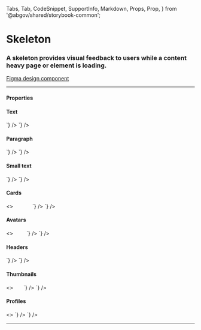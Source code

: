   Tabs,
  Tab,
  CodeSnippet,
  SupportInfo,
  Markdown,
  Props,
  Prop,
} from '@abgov/shared/storybook-common';

<Meta title="Components/Skeleton" />

# Skeleton

### A skeleton provides visual feedback to users while a content heavy page or element is loading.

[Figma design component](https://www.figma.com/file/ylmHeuDMfxnDBnP1VaQYz8/%E2%9D%96-Guidelines-%7C-DIO-DS?node-id=622%3A13702)

---

#### Properties

<Props>
  <Prop
    name="type"
    type="image | text | title | text-small | avatar | header | paragraph | thumbnail | card | profile"
    required="false"
    defaultvalue="1"
    description="Pre-set skeleton shapes to represent your content"
/>

<Prop
  name="size"
  type="string"
  required="false"
  defaultvalue="1"
  description="Size can affect either the height, width or both for different skeleton types."
/>
<Prop
  name="linecount"
  type="number"
  required="false"
  defaultvalue="3"
  description="Used within components that contain multiple lines."
/>

  <Prop
    name="width"
    type="string"
    required="false"
    defaultvalue="1"
    description="Set component width. Currently only used in `card` skeleton type"
  />
</Props>

#### Text

<Story name="Text">
  <GoASkeleton type="text" />
  <GoASkeleton type="text" />
  <GoASkeleton type="text" />
  <GoASkeleton type="text" />
</Story>

<Tabs>
  <Tab label="Web Component" hidden={true}>
    <CodeSnippet
      lang="html"
      code={`
      <goa-skeleton type="text" />
      <goa-skeleton type="text" />
      <goa-skeleton type="text" />
      <goa-skeleton type="text" />
    `}
    />
  </Tab>
  <Tab label="Angular">
    <CodeSnippet
      lang="html"
      code={`
      <goa-skeleton type="text"></goa-skeleton>
      <goa-skeleton type="text"></goa-skeleton>
      <goa-skeleton type="text"></goa-skeleton>
      <goa-skeleton type="text"></goa-skeleton>
    `}
    />
  </Tab>
  <Tab label="React">
    <CodeSnippet
      lang="tsx"
      code={`
      <GoASkeleton type="text" />
      <GoASkeleton type="text" />
      <GoASkeleton type="text" />
      <GoASkeleton type="text" />
    `}
    />
  </Tab>
</Tabs>

#### Paragraph

<Story name="Paragraph">
  <GoASkeleton type="paragraph" />
</Story>

<Tabs>
  <Tab label="Web Component" hidden={true}>
    <CodeSnippet
      lang="html"
      code={`
      <goa-skeleton type="paragraph" />
    `}
    />
  </Tab>
  <Tab label="Angular">
    <CodeSnippet
      lang="html"
      code={`
      <goa-skeleton type="paragraph"></goa-skeleton>
    `}
    />
  </Tab>
  <Tab label="React">
    <CodeSnippet
      lang="tsx"
      code={`
      <GoASkeleton type="paragraph" />
    `}
    />
  </Tab>
</Tabs>

#### Small text

<Story name="Small text">
  <GoASkeleton type="text-small" />
  <GoASkeleton type="text-small" size={2} />
  <GoASkeleton type="text-small" size={3} />
  <GoASkeleton type="text-small" size={4} />
</Story>

<Tabs>
  <Tab label="Web Component" hidden={true}>
    <CodeSnippet
      lang="html"
      code={`
      <goa-skeleton type="text-small" />
      <goa-skeleton type="text-small" size={2} />
      <goa-skeleton type="text-small" size={3} />
      <goa-skeleton type="text-small" size={4} />
    `}
    />
  </Tab>
  <Tab label="Angular">
    <CodeSnippet
      lang="html"
      code={`
      <goa-skeleton type="text-small"></goa-skeleton>
      <goa-skeleton type="text-small" size={2}></goa-skeleton>
      <goa-skeleton type="text-small" size={3}></goa-skeleton>
      <goa-skeleton type="text-small" size={4}></goa-skeleton>
    `}
    />
  </Tab>
  <Tab label="React">
    <CodeSnippet
      lang="tsx"
      code={`
      <GoASkeleton type="text-small" />
      <GoASkeleton type="text-small" size={2} />
      <GoASkeleton type="text-small" size={3} />
      <GoASkeleton type="text-small" size={4} />
    `}
    />
  </Tab>
</Tabs>

#### Cards

<Story name="Cards">
  <>
    <GoASkeleton type="card" />
    &nbsp;&nbsp;
    <GoASkeleton type="card" size={2} />
    &nbsp;&nbsp;
    <GoASkeleton type="card" size={3} />
    &nbsp;&nbsp;
    <GoASkeleton type="card" size={4} />
    &nbsp;&nbsp;
  </>
</Story>

<Tabs>
  <Tab label="Web Component" hidden={true}>
    <CodeSnippet
      lang="html"
      code={`
      <goa-skeleton type="card" />
      <goa-skeleton type="card" size="2" />
      <goa-skeleton type="card" size="3" />
      <goa-skeleton type="card" size="4" />
    `}
    />
  </Tab>
  <Tab label="Angular">
    <CodeSnippet
      lang="html"
      code={`
      <goa-skeleton type="card"></goa-skeleton>
      <goa-skeleton type="card" size="2"></goa-skeleton>
      <goa-skeleton type="card" size="3"></goa-skeleton>
      <goa-skeleton type="card" size="4"></goa-skeleton>
    `}
    />
  </Tab>
  <Tab label="React">
    <CodeSnippet
      lang="tsx"
      code={`
      <GoASkeleton type="card" />
      <GoASkeleton type="card" size={2} />
      <GoASkeleton type="card" size={3} />
      <GoASkeleton type="card" size={4} />
    `}
    />
  </Tab>
</Tabs>

#### Avatars

<Story name="Avatars">
  <>
    <GoASkeleton type="avatar" />
    &nbsp;
    <GoASkeleton type="avatar" size={2} />
    &nbsp;
    <GoASkeleton type="avatar" size={3} />
    &nbsp;
    <GoASkeleton type="avatar" size={4} />
    &nbsp;
  </>
</Story>

<Tabs>
  <Tab label="Web Component" hidden={true}>
    <CodeSnippet
      lang="html"
      code={`
      <goa-skeleton type="avatar" />
      <goa-skeleton type="avatar" size="2" />
      <goa-skeleton type="avatar" size="3" />
      <goa-skeleton type="avatar" size="4" />
    `}
    />
  </Tab>
  <Tab label="Angular">
    <CodeSnippet
      lang="html"
      code={`
      <goa-skeleton type="avatar"></goa-skeleton>
      <goa-skeleton type="avatar" size="2"></goa-skeleton>
      <goa-skeleton type="avatar" size="3"></goa-skeleton>
      <goa-skeleton type="avatar" size="4"></goa-skeleton>
    `}
    />
  </Tab>
  <Tab label="React">
    <CodeSnippet
      lang="tsx"
      code={`
      <GoASkeleton type="avatar" />
      <GoASkeleton type="avatar" size={2} />
      <GoASkeleton type="avatar" size={3} />
      <GoASkeleton type="avatar" size={4} />
    `}
    />
  </Tab>
</Tabs>

#### Headers

<Story name="Headers">
  <GoASkeleton type="header" />
  <GoASkeleton type="header" size={2} />
  <GoASkeleton type="header" size={3} />
  <GoASkeleton type="header" size={4} />
</Story>

<Tabs>
  <Tab label="Web Component" hidden={true}>
    <CodeSnippet
      lang="html"
      code={`
      <goa-skeleton type="header" />
      <goa-skeleton type="header" size="2" />
      <goa-skeleton type="header" size="3" />
      <goa-skeleton type="header" size="4" />
    `}
    />
  </Tab>
  <Tab label="Angular">
    <CodeSnippet
      lang="html"
      code={`
      <goa-skeleton type="header"></goa-skeleton>
      <goa-skeleton type="header" size="2"></goa-skeleton>
      <goa-skeleton type="header" size="3"></goa-skeleton>
      <goa-skeleton type="header" size="4"></goa-skeleton>
    `}
    />
  </Tab>
  <Tab label="React">
    <CodeSnippet
      lang="tsx"
      code={`
      <GoASkeleton type="header" />
      <GoASkeleton type="header" size={2} />
      <GoASkeleton type="header" size={3} />
      <GoASkeleton type="header" size={4} />
    `}
    />
  </Tab>
</Tabs>

#### Thumbnails

<Story name="Thumbnails">
  <>
    <GoASkeleton type="thumbnail" /> &nbsp;
    <GoASkeleton type="thumbnail" size={2} /> &nbsp;
    <GoASkeleton type="thumbnail" size={3} /> &nbsp;
    <GoASkeleton type="thumbnail" size={4} />
  </>
</Story>

<Tabs>
  <Tab label="Web Component" hidden={true}>
    <CodeSnippet
      lang="html"
      code={`
      <goa-skeleton type="thumbnail" />
      <goa-skeleton type="thumbnail" size="2" />
      <goa-skeleton type="thumbnail" size="3" />
      <goa-skeleton type="thumbnail" size="4" />
    `}
    />
  </Tab>
  <Tab label="Angular">
    <CodeSnippet
      lang="html"
      code={`
      <goa-skeleton type="thumbnail"></goa-skeleton>
      <goa-skeleton type="thumbnail" size="2"></goa-skeleton>
      <goa-skeleton type="thumbnail" size="3"></goa-skeleton>
      <goa-skeleton type="thumbnail" size="4"></goa-skeleton>
    `}
    />
  </Tab>
  <Tab label="React">
    <CodeSnippet
      lang="tsx"
      code={`
      <GoASkeleton type="thumbnail" />
      <GoASkeleton type="thumbnail" size={2} />
      <GoASkeleton type="thumbnail" size={3} />
      <GoASkeleton type="thumbnail" size={4} />
    `}
    />
  </Tab>
</Tabs>

#### Profiles

<Story name="Profiles">
  <>
    <GoASkeleton type="profile" />
    <GoASkeleton type="profile" size={2} />
    <GoASkeleton type="profile" size={3} />
    <GoASkeleton type="profile" size={4} />
  </>
</Story>

<Tabs>
  <Tab label="Web Component" hidden={true}>
    <CodeSnippet
      lang="html"
      code={`
      <goa-skeleton type="profile" />
      <goa-skeleton type="profile" size="2" />
      <goa-skeleton type="profile" size="3" />
      <goa-skeleton type="profile" size="4" />
    `}
    />
  </Tab>
  <Tab label="Angular">
    <CodeSnippet
      lang="html"
      code={`
      <goa-skeleton type="profile"></goa-skeleton>
      <goa-skeleton type="profile" size="2"></goa-skeleton>
      <goa-skeleton type="profile" size="3"></goa-skeleton>
      <goa-skeleton type="profile" size="4"></goa-skeleton>
    `}
    />
  </Tab>
  <Tab label="React">
    <CodeSnippet
      lang="tsx"
      code={`
      <GoASkeleton type="profile" />
      <GoASkeleton type="profile" size={2} />
      <GoASkeleton type="profile" size={3} />
      <GoASkeleton type="profile" size={4} />
    `}
    />
  </Tab>
</Tabs>

---

<SupportInfo />
